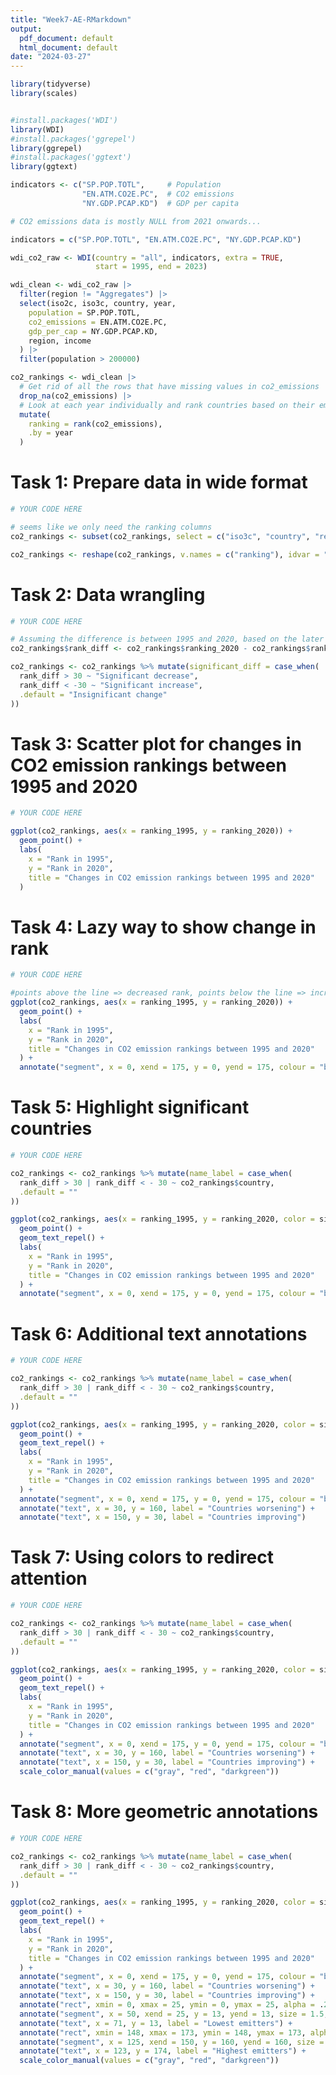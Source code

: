 ```yaml
---
title: "Week7-AE-RMarkdown"
output:
  pdf_document: default
  html_document: default
date: "2024-03-27"
---
```


```r
library(tidyverse)
library(scales)


#install.packages('WDI')
library(WDI)    
#install.packages('ggrepel')
library(ggrepel)
#install.packages('ggtext')
library(ggtext)
```
```r
indicators <- c("SP.POP.TOTL",     # Population
                "EN.ATM.CO2E.PC",  # CO2 emissions
                "NY.GDP.PCAP.KD")  # GDP per capita

# CO2 emissions data is mostly NULL from 2021 onwards...

indicators = c("SP.POP.TOTL", "EN.ATM.CO2E.PC", "NY.GDP.PCAP.KD")

wdi_co2_raw <- WDI(country = "all", indicators, extra = TRUE, 
                   start = 1995, end = 2023)
```

```r
wdi_clean <- wdi_co2_raw |>
  filter(region != "Aggregates") |>
  select(iso2c, iso3c, country, year,
    population = SP.POP.TOTL,
    co2_emissions = EN.ATM.CO2E.PC,
    gdp_per_cap = NY.GDP.PCAP.KD,
    region, income
  ) |>
  filter(population > 200000) 
```

```r
co2_rankings <- wdi_clean |>
  # Get rid of all the rows that have missing values in co2_emissions
  drop_na(co2_emissions) |>
  # Look at each year individually and rank countries based on their emissions that year
  mutate(
    ranking = rank(co2_emissions),
    .by = year
  )
```


# Task 1: Prepare data in wide format
```r
# YOUR CODE HERE

# seems like we only need the ranking columns
co2_rankings <- subset(co2_rankings, select = c("iso3c", "country", "region", "income", "ranking", "year"))

co2_rankings <- reshape(co2_rankings, v.names = c("ranking"), idvar = "iso3c", timevar = "year", direction = "wide", sep = "_")

```


# Task 2: Data wrangling
```r
# YOUR CODE HERE

# Assuming the difference is between 1995 and 2020, based on the later tasks.
co2_rankings$rank_diff <- co2_rankings$ranking_2020 - co2_rankings$ranking_1995

co2_rankings <- co2_rankings %>% mutate(significant_diff = case_when(
  rank_diff > 30 ~ "Significant decrease",
  rank_diff < -30 ~ "Significant increase",
  .default = "Insignificant change"
))
```


# Task 3: Scatter plot for changes in CO2 emission rankings between 1995 and 2020
```r
# YOUR CODE HERE

ggplot(co2_rankings, aes(x = ranking_1995, y = ranking_2020)) +
  geom_point() +
  labs(
    x = "Rank in 1995",
    y = "Rank in 2020",
    title = "Changes in CO2 emission rankings between 1995 and 2020"
  )

```


# Task 4: Lazy way to show change in rank
```r
# YOUR CODE HERE

#points above the line => decreased rank, points below the line => increased rank, points on the line => maintained rank
ggplot(co2_rankings, aes(x = ranking_1995, y = ranking_2020)) +
  geom_point() +
  labs(
    x = "Rank in 1995",
    y = "Rank in 2020",
    title = "Changes in CO2 emission rankings between 1995 and 2020"
  ) +
  annotate("segment", x = 0, xend = 175, y = 0, yend = 175, colour = "blue")

```


# Task 5: Highlight significant countries
```r
# YOUR CODE HERE

co2_rankings <- co2_rankings %>% mutate(name_label = case_when(
  rank_diff > 30 | rank_diff < - 30 ~ co2_rankings$country,
  .default = ""
))

ggplot(co2_rankings, aes(x = ranking_1995, y = ranking_2020, color = significant_diff, label = name_label)) +
  geom_point() +
  geom_text_repel() +
  labs(
    x = "Rank in 1995",
    y = "Rank in 2020",
    title = "Changes in CO2 emission rankings between 1995 and 2020"
  ) +
  annotate("segment", x = 0, xend = 175, y = 0, yend = 175, colour = "blue")

```


# Task 6: Additional text annotations
```r
# YOUR CODE HERE

co2_rankings <- co2_rankings %>% mutate(name_label = case_when(
  rank_diff > 30 | rank_diff < - 30 ~ co2_rankings$country,
  .default = ""
))

ggplot(co2_rankings, aes(x = ranking_1995, y = ranking_2020, color = significant_diff, label = name_label)) +
  geom_point() +
  geom_text_repel() +
  labs(
    x = "Rank in 1995",
    y = "Rank in 2020",
    title = "Changes in CO2 emission rankings between 1995 and 2020"
  ) +
  annotate("segment", x = 0, xend = 175, y = 0, yend = 175, colour = "blue") +
  annotate("text", x = 30, y = 160, label = "Countries worsening") +
  annotate("text", x = 150, y = 30, label = "Countries improving") 

```


# Task 7: Using colors to redirect attention
```R
# YOUR CODE HERE

co2_rankings <- co2_rankings %>% mutate(name_label = case_when(
  rank_diff > 30 | rank_diff < - 30 ~ co2_rankings$country,
  .default = ""
))

ggplot(co2_rankings, aes(x = ranking_1995, y = ranking_2020, color = significant_diff, label = name_label)) +
  geom_point() +
  geom_text_repel() +
  labs(
    x = "Rank in 1995",
    y = "Rank in 2020",
    title = "Changes in CO2 emission rankings between 1995 and 2020"
  ) +
  annotate("segment", x = 0, xend = 175, y = 0, yend = 175, colour = "blue") +
  annotate("text", x = 30, y = 160, label = "Countries worsening") +
  annotate("text", x = 150, y = 30, label = "Countries improving") +
  scale_color_manual(values = c("gray", "red", "darkgreen"))

```


# Task 8: More geometric annotations
```r
# YOUR CODE HERE

co2_rankings <- co2_rankings %>% mutate(name_label = case_when(
  rank_diff > 30 | rank_diff < - 30 ~ co2_rankings$country,
  .default = ""
))

ggplot(co2_rankings, aes(x = ranking_1995, y = ranking_2020, color = significant_diff, label = name_label)) +
  geom_point() +
  geom_text_repel() +
  labs(
    x = "Rank in 1995",
    y = "Rank in 2020",
    title = "Changes in CO2 emission rankings between 1995 and 2020"
  ) +
  annotate("segment", x = 0, xend = 175, y = 0, yend = 175, colour = "blue") +
  annotate("text", x = 30, y = 160, label = "Countries worsening") +
  annotate("text", x = 150, y = 30, label = "Countries improving") +
  annotate("rect", xmin = 0, xmax = 25, ymin = 0, ymax = 25, alpha = .2) +
  annotate("segment", x = 50, xend = 25, y = 13, yend = 13, size = 1.5, arrow = arrow()) +
  annotate("text", x = 71, y = 13, label = "Lowest emitters") +
  annotate("rect", xmin = 148, xmax = 173, ymin = 148, ymax = 173, alpha = .2) +
  annotate("segment", x = 125, xend = 150, y = 160, yend = 160, size = 1.5, arrow = arrow()) +
  annotate("text", x = 123, y = 174, label = "Highest emitters") +
  scale_color_manual(values = c("gray", "red", "darkgreen")) 


```

